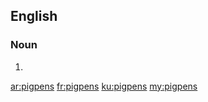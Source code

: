 ==English==

===Noun===
{{head|en|plural}}

# {{plural of|pigpen|lang=en|nocat=1}}

[[ar:pigpens]]
[[fr:pigpens]]
[[ku:pigpens]]
[[my:pigpens]]